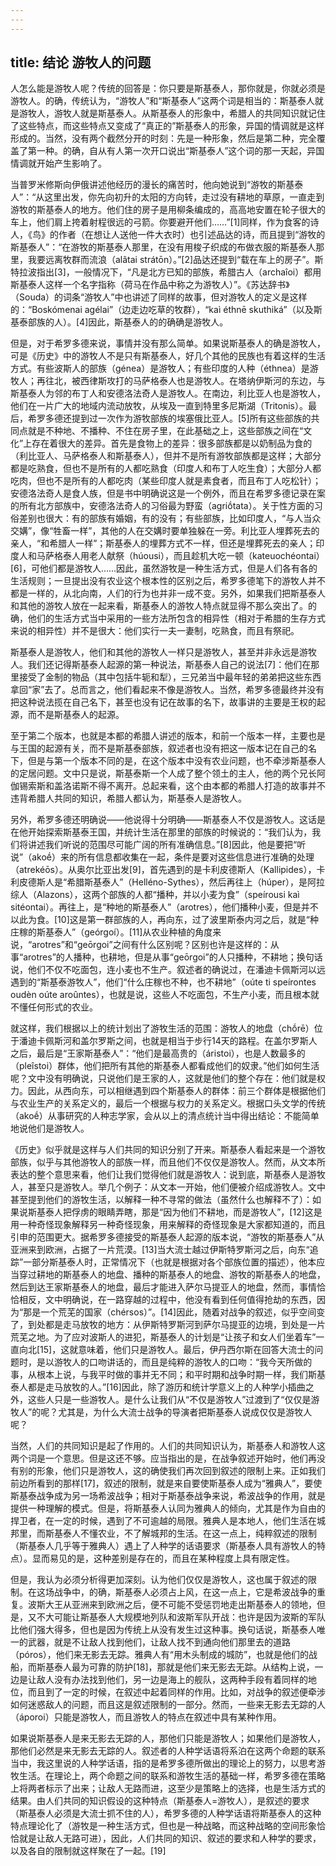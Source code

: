 ```yaml
---
---
---
```

title: 结论 游牧人的问题
---




人怎么能是游牧人呢？传统的回答是：你只要是斯基泰人，那你就是，你就必须是游牧人。的确，传统认为，“游牧人”和“斯基泰人”这两个词是相当的：斯基泰人就是游牧人，游牧人就是斯基泰人。从斯基泰人的形象中，希腊人的共同知识就记住了这些特点，而这些特点又变成了“真正的”斯基泰人的形象，异国的情调就是这样形成的。当然，没有两个截然分开的时刻：先是一种形象，然后是第二种，完全覆盖了第一种。的确，自从有人第一次开口说出“斯基泰人”这个词的那一天起，异国情调就开始产生影响了。

当普罗米修斯向伊俄讲述他经历的漫长的痛苦时，他向她说到“游牧的斯基泰人”：“从这里出发，你先向初升的太阳的方向转，走过没有耕地的草原，一直走到游牧的斯基泰人的地方。他们住的房子是用柳条编成的，高高地安置在轮子很大的车上，他们肩上挎着射程很远的弓箭。你要避开他们……”[1]同样，作为食客的诗人，《鸟》的作者（在想让人送他一件大衣时）也引述品达的诗，而且提到“游牧的斯基泰人”：“在游牧的斯基泰人那里，在没有用梭子织成的布做衣服的斯基泰人那里，我要远离牧群而流浪（alâtai strátōn）。”[2]品达还提到“载在车上的房子”。斯特拉波指出[3]，一般情况下，“凡是北方已知的部族，希腊古人（archaîoi）都用斯基泰人这样一个名字指称（荷马在作品中称之为游牧人）”。《苏达辞书》（Souda）的词条“游牧人”中也讲述了同样的故事，但对游牧人的定义是这样的：“Boskómenai agélai”（边走边吃草的牧群），“kaì éthnē skuthiká”（以及斯基泰部族的人）。[4]因此，斯基泰人的的确确是游牧人。

但是，对于希罗多德来说，事情并没有那么简单。如果说斯基泰人的确是游牧人，可是《历史》中的游牧人不是只有斯基泰人，好几个其他的民族也有着这样的生活方式。有些波斯人的部族（génea）是游牧人；有些印度的人种（éthnea）是游牧人；再往北，被西律斯攻打的马萨格泰人也是游牧人。在塔纳伊斯河的东边，与斯基泰人为邻的布丁人和安德洛法奇人是游牧人。在南边，利比亚人也是游牧人，他们在一片广大的地域内流动放牧，从埃及一直到特里多尼斯湖（Tritonis）。最后，希罗多德还提到过一次作为游牧部族的埃塞俄比亚人。[5]所有这些部族的共同点就是不种地、不播种、不住在房子里，在此基础之上，这些部族之间在“文化”上存在着很大的差异。首先是食物上的差异：很多部族都是以奶制品为食的（利比亚人、马萨格泰人和斯基泰人），但并不是所有游牧部族都是这样；大部分都是吃熟食，但也不是所有的人都吃熟食（印度人和布丁人吃生食）；大部分人都吃肉，但也不是所有的人都吃肉（某些印度人就是素食者，而且布丁人吃松针）；安德洛法奇人是食人族，但是书中明确说这是一个例外，而且在希罗多德记录在案的所有北方部族中，安德洛法奇人的习俗最为野蛮（agriṓtata）。关于性方面的习俗差别也很大：有的部族有婚姻，有的没有；有些部族，比如印度人，“与人当众交媾”，像“牲畜一样”，其他的人在交媾时要单独躲在一旁。利比亚人埋葬死去的亲人，“和希腊人一样”；斯基泰人的埋葬方式不一样，但还是埋葬死去的亲人；印度人和马萨格泰人用老人献祭（húousi），而且趁机大吃一顿（kateuochéontai）[6]，可他们都是游牧人……因此，虽然游牧是一种生活方式，但是人们各有各的生活规则；一旦提出没有农业这个根本性的区别之后，希罗多德笔下的游牧人并不都是一样的，从北向南，人们的行为也并非一成不变。另外，如果我们把斯基泰人和其他的游牧人放在一起来看，斯基泰人的游牧人特点就显得不那么突出了。的确，他们的生活方式当中采用的一些方法所包含的相异性（相对于希腊的生存方式来说的相异性）并不是很大：他们实行一夫一妻制，吃熟食，而且有祭祀。

斯基泰人是游牧人，他们和其他的游牧人一样只是游牧人，甚至并非永远是游牧人。我们还记得斯基泰人起源的第一种说法，斯基泰人自己的说法[7]：他们在那里接受了金制的物品（其中包括牛轭和犁），三兄弟当中最年轻的弟弟把这些东西拿回“家”去了。总而言之，他们看起来不像是游牧人。当然，希罗多德最终并没有把这种说法揽在自己名下，甚至也没有记在故事的名下，故事讲的主要是王权的起源，而不是斯基泰人的起源。

至于第二个版本，也就是本都的希腊人讲述的版本，和前一个版本一样，主要也是与王国的起源有关，而不是斯基泰部族，叙述者也没有把这一版本记在自己的名下，但是与第一个版本不同的是，在这个版本中没有农业问题，也不牵涉斯基泰人的定居问题。文中只是说，斯基泰斯一个人成了整个领土的主人，他的两个兄长阿伽锡索斯和盖洛诺斯不得不离开。总起来看，这个由本都的希腊人打造的故事并不违背希腊人共同的知识，希腊人都认为，斯基泰人是游牧人。

另外，希罗多德还明确说——他说得十分明确——斯基泰人不仅是游牧人。这话是在他开始探索斯基泰王国，并统计生活在那里的部族的时候说的：“我们认为，我们将讲述我们听说的范围尽可能广阔的所有准确信息。”[8]因此，他是要把“听说”（akoḗ）来的所有信息都收集在一起，条件是要对这些信息进行准确的处理（atrekéōs）。从奥尔比亚出发[9]，首先遇到的是卡利皮德斯人（Kallipides），卡利皮德斯人是“希腊斯基泰人”（Helléno-Sythes），然后再往上（húper），是阿拉综人（Alazons），这两个部族的人都“播种，并以小麦为食”（speírousi kaì sitéontai）。再往上，是“种地的斯基泰人”（arotres），他们播种小麦，但是并不以此为食。[10]这是第一群部族的人，再向东，过了波里斯泰内河之后，就是“种庄稼的斯基泰人”（geórgoí）。[11]从农业种植的角度来说，“arotres”和“geōrgoi”之间有什么区别呢？区别也许是这样的：从事“arotres”的人播种，也耕地，但是从事“geōrgoi”的人只播种，不耕地；换句话说，他们不仅不吃面包，连小麦也不生产。叙述者的确说过，在潘迪卡佩斯河以远遇到的“斯基泰游牧人”，他们“什么庄稼也不种，也不耕地”（oúte ti speírontes oudèn oúte aroûntes），也就是说，这些人不吃面包，不生产小麦，而且根本就不懂任何形式的农业。

就这样，我们根据以上的统计划出了游牧生活的范围：游牧人的地盘（chṓrē）位于潘迪卡佩斯河和盖尔罗斯之间，也就是相当于步行14天的路程。在盖尔罗斯人之后，最后是“王家斯基泰人”：“他们是最高贵的（áristoi），也是人数最多的（pleîstoi）群体，他们把所有其他的斯基泰人都看成他们的奴隶。”他们如何生活呢？文中没有明确说，只说他们是王家的人，这就是他们的整个存在：他们就是权力。因此，从西向东，可以相继遇到四个斯基泰人的群体：前三个群体是根据他们与农业生产的关系定义的，最后一个根据与权力的关系定义。根据口头文学的传统（akoḗ）从事研究的人种志学家，会从以上的清点统计当中得出结论：不能简单地说他们是游牧人。

《历史》似乎就是这样与人们共同的知识分别了开来。斯基泰人看起来是一个游牧部族，似乎与其他游牧人的部族一样，而且他们不仅仅是游牧人。然而，从文本所表达的整个意思来看，他们让我们觉得他们就是游牧人：说到底，斯基泰人是游牧人，甚至只是游牧人。举几个例子：从文本一开始，他们便被介绍成游牧人。文中甚至提到他们的游牧生活，以解释一种不寻常的做法（虽然什么也解释不了）：如果说斯基泰人把俘虏的眼睛弄瞎，那是“因为他们不耕地，而是游牧人”，[12]这是用一种奇怪现象解释另一种奇怪现象，用来解释的奇怪现象是大家都知道的，而且引申的范围更大。据希罗多德接受的斯基泰人起源的版本说，“游牧的斯基泰人”从亚洲来到欧洲，占据了一片荒漠。[13]当大流士越过伊斯特罗斯河之后，向东“追踪”一部分斯基泰人时，正常情况下（也就是根据对各个部族位置的描述），他本应当穿过耕地的斯基泰人的地盘、播种的斯基泰人的地盘、游牧的斯基泰人的地盘，然后到达王家斯基泰人的地盘，最后才能进入萨尔马提亚人的地盘，然而，事情恰恰相反，文中明确说，在一路穿越的过程中，他没有看到任何值得抢劫的东西，因为“那是一个荒芜的国家（chérsos）”。[14]因此，随着对战争的叙述，似乎空间变了，到处都是走马放牧的地方：从伊斯特罗斯河到萨尔马提亚的边境，到处是一片荒芜之地。为了应对波斯人的进犯，斯基泰人的计划是“让孩子和女人们坐着车”一直向北[15]，这就意味着，他们只是游牧人。最后，伊丹西尔斯在回答大流士的问题时，是以游牧人的口吻讲话的，而且是纯粹的游牧人的口吻：“我今天所做的事，从根本上说，与我平时做的事并无不同；和平时期和战争时期一样，我们斯基泰人都是走马放牧的人。”[16]因此，除了游历和统计学意义上的人种学小插曲之外，这些人只是一些游牧人。是什么让我们从“不仅是游牧人”过渡到了“仅仅是游牧人”的呢？尤其是，为什么大流士战争的导演者把斯基泰人说成仅仅是游牧人呢？

当然，人们的共同知识是起了作用的。人们的共同知识认为，斯基泰人和游牧人这两个词是一个意思。但是这还不够。应当指出的是，在战争叙述开始时，他们再没有别的形象，他们只是游牧人，这的确使我们再次回到叙述的限制上来。正如我们前边所看到的那样[17]，叙述的限制，就是来自要使斯基泰人成为“雅典人”，要使斯基泰战争成为另一场希波战争；相对于斯基泰战争来说，希波战争的作用，就是提供一种理解的模式。但是，将斯基泰人认同为雅典人的倾向，尤其是作为自由的捍卫者，在一定的时候，遇到了不可逾越的局限。雅典人是本地人，他们生活在城邦里，而斯基泰人不懂农业，不了解城邦的生活。在这一点上，纯粹叙述的限制（斯基泰人几乎等于雅典人）遇上了人种学的话语要求（斯基泰人具有游牧人的特点）。显而易见的是，这种差别是存在的，而且在某种程度上具有限定性。

但是，我认为必须分析得更加深刻。认为他们仅仅是游牧人，这也属于叙述的限制。在这场战争中，的确，斯基泰人必须占上风，在这一点上，它是希波战争的重复。波斯大王从亚洲来到欧洲之后，便不可能不受惩罚地走出斯基泰人的领地，但是，又不大可能让斯基泰人大规模地列队和波斯军队开战：也许是因为波斯的军队比他们强大得多，但也是因为传统上从没有发生过这种事。换句话说，斯基泰人唯一的武器，就是不让敌人找到他们，让敌人找不到通向他们那里去的道路（póros），他们来无影去无踪。雅典人有“用木头制成的城防”，也就是他们的战船，而斯基泰人最为可靠的防护[18]，那就是他们来无影去无踪。从结构上说，一边是让敌人没有办法找到他们，另一边是海上的舰队，这两种手段有着同样的地位，而且到了一定的时候，在叙述中起着同样的作用。比如，对战争的叙述便牵涉如何迷惑敌人的问题，而且这是叙述限制的一部分。然而，一些来无影去无踪的人（áporoi）只能是游牧人，而且游牧人的特点在叙述中具有某种作用。

如果说斯基泰人是来无影去无踪的人，那他们只能是游牧人；如果他们是游牧人，那他们必然是来无影去无踪的人。叙述者的人种学话语将系泊在这两个命题的联系当中，我这里说的人种学话语，指的是希罗多德所做出的理论上的努力，以思考游牧生活。在理论上，两个命题之间的联系和游牧生活的基础一样，希罗多德在策略上将两者标示了出来；让敌人无路而进，这至少是策略上的选择，也是生活方式的结果。由人们共同的知识假设的这种特点（斯基泰人=游牧人），是叙述的要求（斯基泰人必须是大流士抓不住的人），希罗多德的人种学话语将斯基泰人的这种特点理论化了（游牧是一种生活方式，但也是一种战略，而这种战略的空间形象恰恰就是让敌人无路可进），因此，人们共同的知识、叙述的要求和人种学的要求，以及各自的限制就这样聚在了一起。[19]